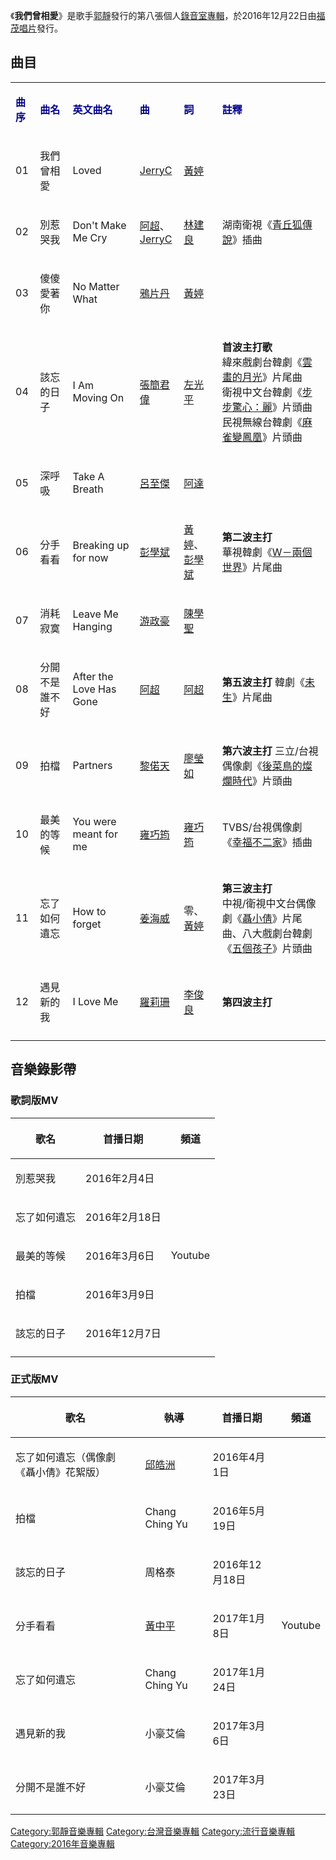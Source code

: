 {{Multiple issues|
{{unreferenced|time=2017-01-25T00:51:13+00:00}}
{{Notability Unreferenced|time=2020-10-24T01:10:49+00:00}}
}}
{{Album infobox
| Name        = 我們曾相愛
| Type        = 專輯
| Artist      = 郭靜
| Cover      =
| Released    = 2016年12月22日  
| Genre       = [[國語流行音樂|國語流行音樂]]
| Label       ={{flagicon|Taiwan}}[[福茂唱片|福茂唱片]]
| Last album  = [[這一切_還是迷人的|這一切 還是迷人的]]<br>(2015年) 
| This album  =  '''我們曾相愛'''<br>(2016年)
| Next album  = 
}}

《'''我們曾相愛'''》是歌手[[郭靜|郭靜]]發行的第八張個人[[錄音室專輯|錄音室專輯]]，於2016年12月22日由[[福茂唱片|福茂唱片]]發行。

==曲目==
{| class="wikitable"
|-
| <font color=darkblue>'''曲序'''</font> || <font color=darkblue>'''曲名'''</font> || <font color=darkblue>'''英文曲名'''</font> || <font color=darkblue>'''曲'''</font> || <font color=darkblue>'''詞'''</font> || <font color=darkblue>'''註釋'''</font> 
|-
| 01 || 我們曾相愛 || Loved || [[JerryC|JerryC]] || [[黃婷|黃婷]] ||
|-
| 02 || 別惹哭我 || Don't Make Me Cry || [[阿超|阿超]]、<br>[[JerryC|JerryC]] || [[林建良|林建良]] ||
湖南衛視《[[青丘狐傳說|青丘狐傳說]]》插曲
|-
| 03 || 傻傻愛著你 || No Matter What || [[鴉片丹|鴉片丹]] || [[黃婷|黃婷]] ||
|-
| 04 || 該忘的日子 || I Am Moving On || [[張簡君偉|張簡君偉]] || [[左光平|左光平]] ||
'''首波主打歌'''<br>緯來戲劇台韓劇《[[雲畫的月光|雲畫的月光]]》片尾曲<br>衛視中文台韓劇《[[步步驚心：麗|步步驚心：麗]]》片頭曲<br>民視無線台韓劇《[[金子輕鬆出來吧|麻雀變鳳凰]]》片頭曲
|-	
| 05 || 深呼吸 || Take A Breath || [[呂至傑|呂至傑]] || [[阿達|阿達]] ||
|-
| 06 || 分手看看 || Breaking up for now  || [[彭學斌|彭學斌]] || [[黃婷|黃婷]]、[[彭學斌|彭學斌]] ||
'''第二波主打'''<br>華視韓劇《[[W－兩個世界|W－兩個世界]]》片尾曲
|-
| 07 || 消耗寂寞 || Leave Me Hanging || [[游政豪|游政豪]] || [[陳學聖|陳學聖]] ||
|-
| 08 || 分開不是誰不好 || After the Love Has Gone || [[阿超|阿超]] || [[阿超|阿超]] ||'''第五波主打'''
韓劇《[[未生|未生]]》片尾曲
|-
| 09 || 拍檔 || Partners || [[黎偌天|黎偌天]] || [[廖瑩如|廖瑩如]] ||'''第六波主打'''
三立/台視偶像劇《[[後菜鳥的燦爛時代|後菜鳥的燦爛時代]]》片頭曲
|-
| 10 || 最美的等候 || You were meant for me || [[雍巧筠|雍巧筠]] || [[雍巧筠|雍巧筠]] ||
TVBS/台視偶像劇《[[幸福不二家|幸福不二家]]》插曲
|-
| 11 || 忘了如何遺忘 || How to forget || [[姜海威|姜海威]] || 零、<br>[[黃婷|黃婷]] ||'''第三波主打'''<br>中視/衛視中文台偶像劇《[[聶小倩|聶小倩]]》片尾曲、八大戲劇台韓劇《[[五個孩子|五個孩子]]》片頭曲
|-
| 12 || 遇見新的我 || I Love Me || [[羅莉珊|羅莉珊]] || [[李俊良|李俊良]] ||'''第四波主打'''
|-
|}

==音樂錄影帶==

===歌詞版MV===
{| class="wikitable"
! 歌名 !! 首播日期 !! 頻道
|-
| 別惹哭我|| 2016年2月4日 || rowspan="5"|Youtube
|-
|  忘了如何遺忘 || 2016年2月18日 
|-
|最美的等候  || 2016年3月6日 
|-
|  拍檔 || 2016年3月9日
|-
| 該忘的日子 || 2016年12月7日
|-
|}

===正式版MV===
{| class="wikitable"
! 歌名 !! 執導 !! 首播日期 !! 頻道
|-
| 忘了如何遺忘（偶像劇《聶小倩》花絮版） || [[邱皓洲|邱皓洲]] || 2016年4月1日 || rowspan="7"|Youtube
|-
| 拍檔 || Chang Ching Yu || 2016年5月19日
|-
| 該忘的日子|| 周格泰 || 2016年12月18日
|-
| 分手看看 || [[黃中平|黃中平]] || 2017年1月8日
|-
| 忘了如何遺忘|| Chang Ching Yu || 2017年1月24日
|-
| 遇見新的我 || 小豪艾倫 || 2017年3月6日
|-
| 分開不是誰不好 || 小豪艾倫 || 2017年3月23日
|}
{{郭靜}}
[[Category:郭靜音樂專輯|Category:郭靜音樂專輯]]
[[Category:台灣音樂專輯|Category:台灣音樂專輯]]
[[Category:流行音樂專輯|Category:流行音樂專輯]]
[[Category:2016年音樂專輯|Category:2016年音樂專輯]]